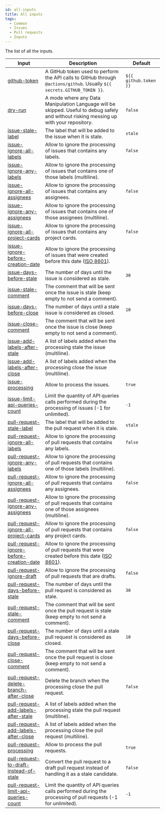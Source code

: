 ```yaml
---
id: all-inputs
title: All inputs
tags:
  - Common
  - Issues
  - Pull requests
  - Inputs
---
```


The list of all the inputs.

| Input                                                                                                           | Description                                                                                                                                            | Default               |
| --------------------------------------------------------------------------------------------------------------- | ------------------------------------------------------------------------------------------------------------------------------------------------------ | --------------------- |
| [github-token](github-token-input)                                                                              | A GitHub token used to perform the API calls to GitHub through `@actions/github`. Usually `${{ secrets.GITHUB_TOKEN }}`.                               | `${{ github.token }}` |
| [dry-run](dry-run-input)                                                                                        | A mode where any Data Manipulation Language will be skipped. Useful to debug safely and without risking messing up with your repository.               | `false`               |
| [issue-stale-label](issues/inputs/issue-stale-label-input)                                                      | The label that will be added to the issue when it is stale.                                                                                            | `stale`               |
| [issue-ignore-all-labels](issues/inputs/issue-ignore-all-labels-input)                                          | Allow to ignore the processing of issues that contains any labels.                                                                                     | `false`               |
| [issue-ignore-any-labels](issues/inputs/issue-ignore-any-labels-input)                                          | Allow to ignore the processing of issues that contains one of those labels (multiline).                                                                |                       |
| [issue-ignore-all-assignees](issues/inputs/issue-ignore-all-assignees-input)                                    | Allow to ignore the processing of issues that contains any assignees.                                                                                  | `false`               |
| [issue-ignore-any-assignees](issues/inputs/issue-ignore-any-assignees-input)                                    | Allow to ignore the processing of issues that contains one of those assignees (multiline).                                                             |                       |
| [issue-ignore-all-project-cards](issues/inputs/issue-ignore-all-project-cards-input)                            | Allow to ignore the processing of issues that contains any project cards.                                                                              | `false`               |
| [issue-ignore-before-creation-date](issues/inputs/issue-ignore-before-creation-date-input)                      | Allow to ignore the processing of issues that were created before this date ([ISO 8601](https://moment.github.io/luxon/#/parsing?id=iso-8601)).        |                       |
| [issue-days-before-stale](issues/inputs/issue-days-before-stale-input)                                          | The number of days until the issue is considered as stale.                                                                                             | `30`                  |
| [issue-stale-comment](issues/inputs/issue-stale-comment-input)                                                  | The comment that will be sent once the issue is stale (keep empty to not send a comment).                                                              |                       |
| [issue-days-before-close](issues/inputs/issue-days-before-close-input)                                          | The number of days until a stale issue is considered as closed.                                                                                        | `10`                  |
| [issue-close-comment](issues/inputs/issue-close-comment-input)                                                  | The comment that will be sent once the issue is close (keep empty to not send a comment).                                                              |                       |
| [issue-add-labels-after-stale](issues/inputs/issue-add-labels-after-stale-input)                                | A list of labels added when the processing stale the issue (multiline).                                                                                |                       |
| [issue-add-labels-after-close](issues/inputs/issue-add-labels-after-close-input)                                | A list of labels added when the processing close the issue (multiline).                                                                                |                       |
| [issue-processing](issues/inputs/issue-processing-input)                                                        | Allow to process the issues.                                                                                                                           | `true`                |
| [issue-limit-api-queries-count](issues/inputs/issue-limit-api-queries-count-input)                              | Limit the quantity of API queries calls performed during the processing of issues (-1 for unlimited).                                                  | `-1`                  |
| [pull-request-stale-label](pull-requests/inputs/pull-request-stale-label-input)                                 | The label that will be added to the pull request when it is stale.                                                                                     | `stale`               |
| [pull-request-ignore-all-labels](pull-requests/inputs/pull-request-ignore-all-labels-input)                     | Allow to ignore the processing of pull requests that contains any labels.                                                                              | `false`               |
| [pull-request-ignore-any-labels](pull-requests/inputs/pull-request-ignore-any-labels-input)                     | Allow to ignore the processing of pull requests that contains one of those labels (multiline).                                                         |                       |
| [pull-request-ignore-all-assignees](pull-requests/inputs/pull-request-ignore-all-assignees-input)               | Allow to ignore the processing of pull requests that contains any assignees.                                                                           | `false`               |
| [pull-request-ignore-any-assignees](pull-requests/inputs/pull-request-ignore-any-assignees-input)               | Allow to ignore the processing of pull requests that contains one of those assignees (multiline).                                                      |                       |
| [pull-request-ignore-all-project-cards](pull-requests/inputs/pull-request-ignore-all-project-cards-input)       | Allow to ignore the processing of pull requests that contains any project cards.                                                                       | `false`               |
| [pull-request-ignore-before-creation-date](pull-requests/inputs/pull-request-ignore-before-creation-date-input) | Allow to ignore the processing of pull requests that were created before this date ([ISO 8601](https://moment.github.io/luxon/#/parsing?id=iso-8601)). |                       |
| [pull-request-ignore-draft](pull-requests/inputs/pull-request-ignore-draft-input)                               | Allow to ignore the processing of pull requests that are drafts.                                                                                       | `false`               |
| [pull-request-days-before-stale](pull-requests/inputs/pull-request-days-before-stale-input)                     | The number of days until the pull request is considered as stale.                                                                                      | `30`                  |
| [pull-request-stale-comment](pull-requests/inputs/pull-request-stale-comment-input)                             | The comment that will be sent once the pull request is stale (keep empty to not send a comment).                                                       |                       |
| [pull-request-days-before-close](pull-requests/inputs/pull-request-days-before-close-input)                     | The number of days until a stale pull request is considered as closed.                                                                                 | `10`                  |
| [pull-request-close-comment](pull-requests/inputs/pull-request-close-comment-input)                             | The comment that will be sent once the pull request is close (keep empty to not send a comment).                                                       |                       |
| [pull-request-delete-branch-after-close](pull-requests/inputs/pull-request-delete-branch-after-close-input)     | Delete the branch when the processing close the pull request.                                                                                          | `false`               |
| [pull-request-add-labels-after-stale](pull-requests/inputs/pull-request-add-labels-after-stale-input)           | A list of labels added when the processing stale the pull request (multiline).                                                                         |                       |
| [pull-request-add-labels-after-close](pull-requests/inputs/pull-request-add-labels-after-close-input)           | A list of labels added when the processing close the pull request (multiline).                                                                         |                       |
| [pull-request-processing](pull-requests/inputs/pull-request-processing-input)                                   | Allow to process the pull requests.                                                                                                                    | `true`                |
| [pull-request-to-draft-instead-of-stale](pull-requests/inputs/pull-request-to-draft-instead-of-stale-input)     | Convert the pull request to a draft pull request instead of handling it as a stale candidate.                                                          | `false`               |
| [pull-request-limit-api-queries-count](pull-requests/inputs/pull-request-limit-api-queries-count-input)         | Limit the quantity of API queries calls performed during the processing of pull requests (-1 for unlimited).                                           | `-1`                  |
